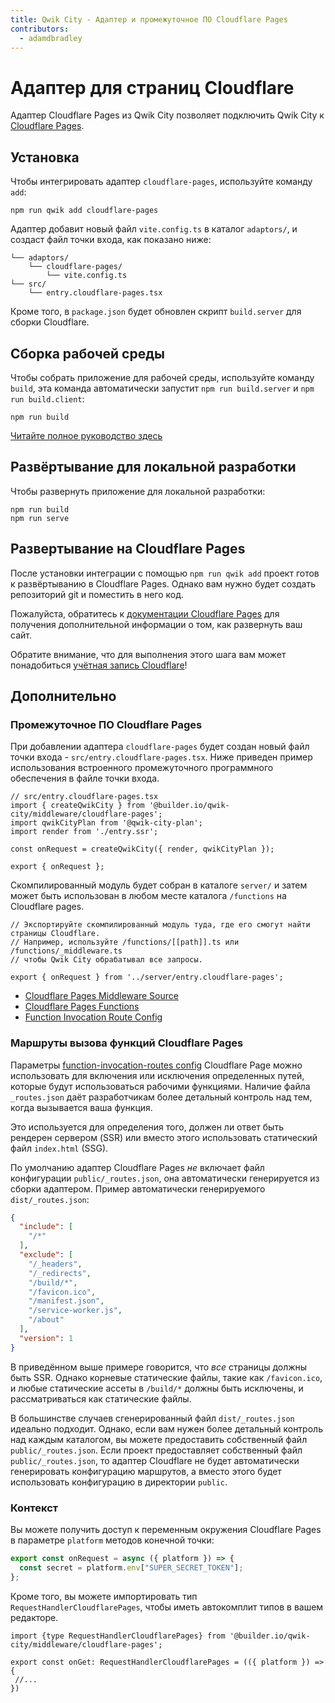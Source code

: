 ```yaml
---
title: Qwik City - Адаптер и промежуточное ПО Cloudflare Pages
contributors:
  - adamdbradley
---
```


# Адаптер для страниц Cloudflare

Адаптер Cloudflare Pages из Qwik City позволяет подключить Qwik City к [Cloudflare Pages](https://pages.cloudflare.com/).

## Установка

Чтобы интегрировать адаптер `cloudflare-pages`, используйте команду `add`:

```shell
npm run qwik add cloudflare-pages
```

Адаптер добавит новый файл `vite.config.ts` в каталог `adaptors/`, и создаст файл точки входа, как показано ниже:

```
└── adaptors/
    └── cloudflare-pages/
        └── vite.config.ts
└── src/
    └── entry.cloudflare-pages.tsx
```

Кроме того, в `package.json` будет обновлен скрипт `build.server` для сборки Cloudflare.

## Сборка рабочей среды

Чтобы собрать приложение для рабочей среды, используйте команду `build`, эта команда автоматически запустит `npm run build.server` и `npm run build.client`:

```shell
npm run build
```

[Читайте полное руководство здесь](https://github.com/BuilderIO/qwik/tree/main/starters/adaptors/cloudflare-pages/README.md)

## Развёртывание для локальной разработки

Чтобы развернуть приложение для локальной разработки:

```shell
npm run build
npm run serve
```

## Развертывание на Cloudflare Pages

После установки интеграции с помощью `npm run qwik add` проект готов к развёртыванию в Cloudflare Pages. Однако вам нужно будет создать репозиторий git и поместить в него код.

Пожалуйста, обратитесь к [документации Cloudflare Pages](https://developers.cloudflare.com/pages/framework-guides/deploy-a-qwik-site/) для получения дополнительной информации о том, как развернуть ваш сайт.

Обратите внимание, что для выполнения этого шага вам может понадобиться [учётная запись Cloudflare](https://dash.cloudflare.com/sign-up?lang=en-US)!

## Дополнительно

### Промежуточное ПО Cloudflare Pages

При добавлении адаптера `cloudflare-pages` будет создан новый файл точки входа - `src/entry.cloudflare-pages.tsx`. Ниже приведен пример использования встроенного промежуточного программного обеспечения в файле точки входа.

```tsx
// src/entry.cloudflare-pages.tsx
import { createQwikCity } from '@builder.io/qwik-city/middleware/cloudflare-pages';
import qwikCityPlan from '@qwik-city-plan';
import render from './entry.ssr';

const onRequest = createQwikCity({ render, qwikCityPlan });

export { onRequest };
```

Скомпилированный модуль будет собран в каталоге `server/` и затем может быть использован в любом месте каталога `/functions` на Cloudflare pages.

```tsx
// Экспортируйте скомпилированный модуль туда, где его смогут найти страницы Cloudflare.
// Например, используйте /functions/[[path]].ts или /functions/_middleware.ts
// чтобы Qwik City обрабатывал все запросы.

export { onRequest } from '../server/entry.cloudflare-pages';
```

- [Cloudflare Pages Middleware Source](https://github.com/BuilderIO/qwik/tree/main/packages/qwik-city/middleware/cloudflare-pages/index.ts)
- [Cloudflare Pages Functions](https://developers.cloudflare.com/pages/platform/functions/)
- [Function Invocation Route Config](https://developers.cloudflare.com/pages/platform/functions/function-invocation-routes/)

### Маршруты вызова функций Cloudflare Pages

Параметры [function-invocation-routes config](https://developers.cloudflare.com/pages/platform/functions/function-invocation-routes/) Cloudflare Page можно использовать для включения или исключения определенных путей, которые будут использоваться рабочими функциями. Наличие файла `_routes.json` даёт разработчикам более детальный контроль над тем, когда вызывается ваша функция.

Это используется для определения того, должен ли ответ быть рендерен сервером (SSR) или вместо этого использовать статический файл `index.html` (SSG).

По умолчанию адаптер Cloudflare Pages _не_ включает файл конфигурации `public/_routes.json`, она автоматически генерируется из сборки адаптером. Пример автоматически генерируемого `dist/_routes.json`:

```json
{
  "include": [
    "/*"
  ],
  "exclude": [
    "/_headers",
    "/_redirects",
    "/build/*",
    "/favicon.ico",
    "/manifest.json",
    "/service-worker.js",
    "/about"
  ],
  "version": 1
}
```

В приведённом выше примере говорится, что _все_ страницы должны быть SSR. Однако корневые статические файлы, такие как `/favicon.ico`, и любые статические ассеты в `/build/*` должны быть исключены, и рассматриваться как статические файлы.

В большинстве случаев сгенерированный файл `dist/_routes.json` идеально подходит. Однако, если вам нужен более детальный контроль над каждым каталогом, вы можете предоставить собственный файл `public/_routes.json`. Если проект предоставляет собственный файл `public/_routes.json`, то адаптер Cloudflare не будет автоматически генерировать конфигурацию маршрутов, а вместо этого будет использовать конфигурацию в директории `public`.

### Контекст

Вы можете получить доступ к переменным окружения Cloudflare Pages в параметре `platform` методов конечной точки:

```javascript
export const onRequest = async ({ platform }) => {
  const secret = platform.env["SUPER_SECRET_TOKEN"];
};
```

Кроме того, вы можете импортировать тип `RequestHandlerCloudflarePages`, чтобы иметь автокомплит типов в вашем редакторе.

```tsx
import {type RequestHandlerCloudflarePages} from '@builder.io/qwik-city/middleware/cloudflare-pages';

export const onGet: RequestHandlerCloudflarePages = (({ platform }) => {
 //...
})
```
